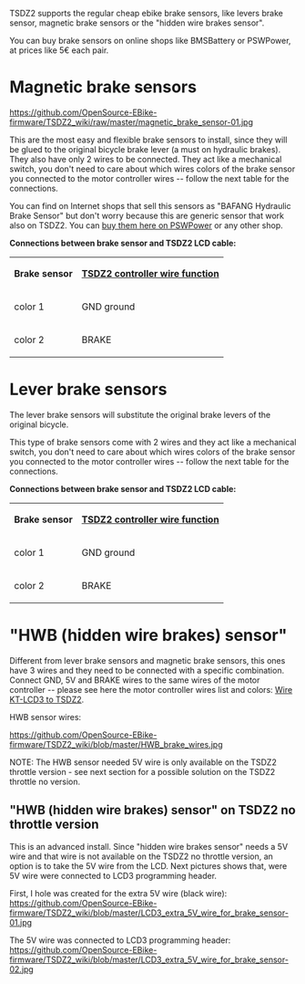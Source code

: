 TSDZ2 supports the regular cheap ebike brake sensors, like levers brake sensor, magnetic brake sensors or the "hidden wire brakes sensor".

You can buy brake sensors on online shops like BMSBattery or PSWPower, at prices like 5€ each pair.

= Magnetic brake sensors =

[[https://github.com/OpenSource-EBike-firmware/TSDZ2_wiki/raw/master/magnetic_brake_sensor-01.jpg]]

This are the most easy and flexible brake sensors to install, since they will be glued to the original bicycle brake lever (a must on hydraulic brakes). They also have only 2 wires to be connected. They act like a mechanical switch, you don't need to care about which wires colors of the brake sensor you connected to the motor controller wires -- follow the next table for the connections.

You can find on Internet shops that sell this sensors as "BAFANG Hydraulic Brake Sensor" but don't worry because this are generic sensor that work also on TSDZ2. You can [http://www.pswpower.com/ven.php?cargo.2016-47-2bxx buy them here on PSWPower] or any other shop.

'''Connections between brake sensor and TSDZ2 LCD cable:'''
{|
| '''Brake sensor''' || '''[[Wire-KT-LCD3-to-TSDZ2|TSDZ2 controller wire function]]'''
|-
| color 1 || GND ground
|-
| color 2 || BRAKE
|}

= Lever brake sensors =

The lever brake sensors will substitute the original brake levers of the original bicycle.

This type of brake sensors come with 2 wires and they act like a mechanical switch, you don't need to care about which wires colors of the brake sensor you connected to the motor controller wires -- follow the next table for the connections.

'''Connections between brake sensor and TSDZ2 LCD cable:'''
{|
| '''Brake sensor''' || '''[[Wire-KT-LCD3-to-TSDZ2|TSDZ2 controller wire function]]'''
|-
| color 1 || GND ground
|-
| color 2 || BRAKE
|}

= "HWB (hidden wire brakes) sensor" =

Different from lever brake sensors and magnetic brake sensors, this ones have 3 wires and they need to be connected with a specific combination. Connect GND, 5V and BRAKE wires to the same wires of the motor controller -- please see here the motor controller wires list and colors: [[Wire-KT-LCD3-to-TSDZ2|Wire KT-LCD3 to TSDZ2]].

HWB sensor wires:

[[https://github.com/OpenSource-EBike-firmware/TSDZ2_wiki/blob/master/HWB_brake_wires.jpg]]

NOTE: The HWB sensor needed 5V wire is only available on the TSDZ2 throttle version - see next section for a possible solution on the TSDZ2 throttle no version.

== "HWB (hidden wire brakes) sensor" on TSDZ2 no throttle version==

This is an advanced install. Since "hidden wire brakes sensor" needs a 5V wire and that wire is not available on the TSDZ2 no throttle version, an option is to take the 5V wire from the LCD. Next pictures shows that, were 5V wire were connected to LCD3 programming header.

First, I hole was created for the extra 5V wire (black wire):
[[https://github.com/OpenSource-EBike-firmware/TSDZ2_wiki/blob/master/LCD3_extra_5V_wire_for_brake_sensor-01.jpg]]

The 5V wire was connected to LCD3 programming header:
[[https://github.com/OpenSource-EBike-firmware/TSDZ2_wiki/blob/master/LCD3_extra_5V_wire_for_brake_sensor-02.jpg]]